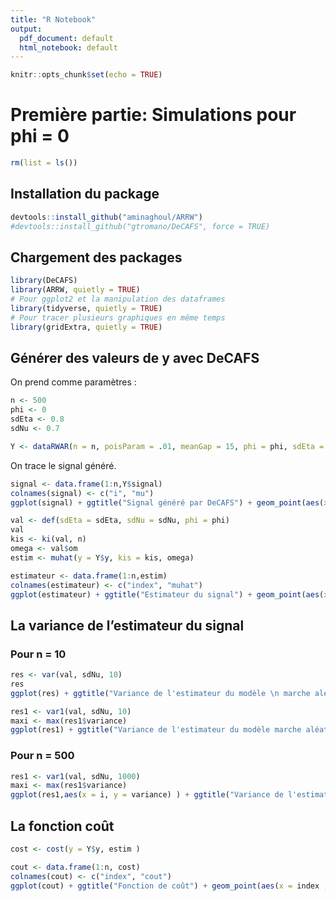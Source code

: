 ```yaml
---
title: "R Notebook"
output:
  pdf_document: default
  html_notebook: default
---
```


```r
knitr::opts_chunk$set(echo = TRUE)
```

# Première partie: Simulations pour phi = 0

```r
rm(list = ls())
```

## Installation du package 
```r
devtools::install_github("aminaghoul/ARRW")
#devtools::install_github("gtromano/DeCAFS", force = TRUE)
```

## Chargement des packages
```r
library(DeCAFS)
library(ARRW, quietly = TRUE)
# Pour ggplot2 et la manipulation des dataframes
library(tidyverse, quietly = TRUE)
# Pour tracer plusieurs graphiques en même temps
library(gridExtra, quietly = TRUE)

```



## Générer des valeurs de y avec DeCAFS

On prend comme paramètres :

```r
n <- 500
phi <- 0
sdEta <- 0.8
sdNu <- 0.7
```


```r
Y <- dataRWAR(n = n, poisParam = .01, meanGap = 15, phi = phi, sdEta = sdEta, sdNu = sdNu)
```

On trace le signal généré.

```r
signal <- data.frame(1:n,Y$signal)
colnames(signal) <- c("i", "mu")
ggplot(signal) + ggtitle("Signal généré par DeCAFS") + geom_point(aes(x = i ,y = mu))
```


```r
val <- def(sdEta = sdEta, sdNu = sdNu, phi = phi)
val
kis <- ki(val, n)
omega <- val$om
estim <- muhat(y = Y$y, kis = kis, omega)
```

```r
estimateur <- data.frame(1:n,estim)
colnames(estimateur) <- c("index", "muhat")
ggplot(estimateur) + ggtitle("Estimateur du signal") + geom_point(aes(x = index ,y = muhat))
```

## La variance de l'estimateur du signal

### Pour n = 10

```r
res <- var(val, sdNu, 10)
res
ggplot(res) + ggtitle("Variance de l'estimateur du modèle \n marche aléatoire plus bruit") + geom_point(aes(x = i, y = variance))
```


```r
res1 <- var1(val, sdNu, 10)
maxi <- max(res1$variance)
ggplot(res1) + ggtitle("Variance de l'estimateur du modèle marche aléatoire plus bruit") + geom_point(aes(x = i, y = variance))+ylim(0,maxi)
```

### Pour n = 500


```r
res1 <- var1(val, sdNu, 1000)
maxi <- max(res1$variance)
ggplot(res1,aes(x = i, y = variance) ) + ggtitle("Variance de l'estimateur du modèle marche aléatoire plus bruit") + ylim(0, maxi)+geom_line()+ geom_point(shape=3,size=1,color="darkblue")
```


## La fonction coût

```r
cost <- cost(y = Y$y, estim )
```

```r
cout <- data.frame(1:n, cost)
colnames(cout) <- c("index", "cout")
ggplot(cout) + ggtitle("Fonction de coût") + geom_point(aes(x = index , y = cout))
```



